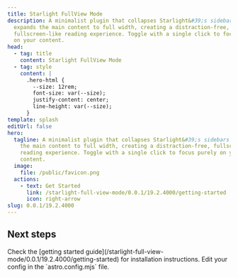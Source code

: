 ```yaml
---
title: Starlight FullView Mode
description: A minimalist plugin that collapses Starlight&#39;s sidebars and
  expands the main content to full width, creating a distraction-free,
  fullscreen-like reading experience. Toggle with a single click to focus purely
  on your content.
head:
  - tag: title
    content: Starlight FullView Mode
  - tag: style
    content: |
      .hero-html {
        --size: 12rem;
        font-size: var(--size);
        justify-content: center;
        line-height: var(--size);
      }
template: splash
editUrl: false
hero:
  tagline: A minimalist plugin that collapses Starlight&#39;s sidebars and expands
    the main content to full width, creating a distraction-free, fullscreen-like
    reading experience. Toggle with a single click to focus purely on your
    content.
  image:
    file: /public/favicon.png
  actions:
    - text: Get Started
      link: /starlight-full-view-mode/0.0.1/19.2.4000/getting-started
      icon: right-arrow
slug: 0.0.1/19.2.4000
---
```



## Next steps

<CardGrid stagger>
  <Card title="Install the plugin" icon="puzzle">
    Check the [getting started guide](/starlight-full-view-mode/0.0.1/19.2.4000/getting-started) for installation instructions.
  </Card>

  <Card title="Configure the plugin" icon="setting">
    Edit your config in the `astro.config.mjs` file.
  </Card>
</CardGrid>
